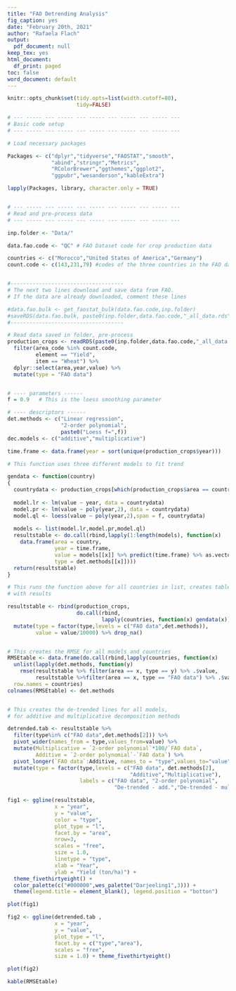 ---
title: "FAO Detrending Analysis"
fig_caption: yes
date: "February 20th, 2021"
author: "Rafaela Flach"
output:
  pdf_document: null
keep_tex: yes
html_document:
  df_print: paged
toc: false
word_document: default
---


```{r setup0, include=FALSE}

knitr::opts_chunk$set(tidy.opts=list(width.cutoff=80),
                      tidy=FALSE)
```


```{r setup1,  results='hide',message=FALSE,warning=FALSE}
# --- ----- --- ----- --- ----- --- ----- --- ----- ---
# Basic code setup
# --- ----- --- ----- --- ----- --- ----- --- ----- ---

# Load necessary packages

Packages <- c("dplyr","tidyverse","FAOSTAT","smooth",
              "abind","stringr","Metrics",
              "RColorBrewer","ggthemes","ggplot2",
              "ggpubr","wesanderson","kableExtra")

lapply(Packages, library, character.only = TRUE)



```



```{r inputdata,warming = FALSE}

# --- ----- --- ----- --- ----- --- ----- --- ----- ---
# Read and pre-process data
# --- ----- --- ----- --- ----- --- ----- --- ----- ---

inp.folder <- "Data/"

data.fao.code <- "QC" # FAO Dataset code for crop production data

countries <- c("Morocco","United States of America","Germany")
count.code <- c(143,231,79) #codes of the three countries in the FAO dataset


#------------------------------------
# The next two lines download and save data from FAO.
# If the data are already downloaded, comment these lines

#data.fao.bulk <- get_faostat_bulk(data.fao.code,inp.folder)
#saveRDS(data.fao.bulk, paste0(inp.folder,data.fao.code,"_all_data.rds"))
#------------------------------------

# Read data saved in folder, pre-process
production_crops <- readRDS(paste0(inp.folder,data.fao.code,"_all_data.rds")) %>%
  filter(area_code %in% count.code,
         element == "Yield",
         item == "Wheat") %>%
  dplyr::select(area,year,value) %>%
  mutate(type = "FAO data")



```


```{r trending,warning=FALSE}

# ---- parameters ------
f = 0.9   # This is the loess smoothing parameter

# ---- descriptors ------
det.methods <- c("Linear regression",
                 "2-order polynomial",
                 paste0("Loess f=",f))
dec.models <- c("additive","multiplicative")

time.frame <- data.frame(year = sort(unique(production_crops$year)))

# This function uses three different models to fit trend 

gendata <- function(country) 
{
  countrydata <- production_crops[which(production_crops$area == country),]
  
  model.lr <- lm(value ~ year, data = countrydata)
  model.pr <- lm(value ~ poly(year,2), data = countrydata)
  model.ql <- loess(value ~ poly(year,2),span = f, countrydata)
  
  models <- list(model.lr,model.pr,model.ql)
  resultstable <- do.call(rbind,lapply(1:length(models), function(x)
    data.frame(area = country,
               year = time.frame,
               value = models[[x]] %>% predict(time.frame) %>% as.vector,
               type = det.methods[[x]])))
  return(resultstable)
}

# This runs the function above for all countries in list, creates table
# with results

resultstable <- rbind(production_crops,
                      do.call(rbind,
                              lapply(countries, function(x) gendata(x)))) %>%
  mutate(type = factor(type,levels = c("FAO data",det.methods)),
         value = value/10000) %>% drop_na()


# This creates the RMSE for all models and countries
RMSEtable <- data.frame(do.call(rbind,lapply(countries, function(x)
  unlist(lapply(det.methods, function(y)
    rmse(resultstable %>% filter(area == x, type == y) %>% .$value,
         resultstable %>%filter(area == x, type == "FAO data") %>% .$value))))),
  row.names = countries)
colnames(RMSEtable) <- det.methods



```



```{r detrending,warnings=FALSE}

# This creates the de-trended lines for all models, 
# for additive and multiplicative decomposition methods

detrended.tab <- resultstable %>%
  filter(type%in% c("FAO data",det.methods[2])) %>%
  pivot_wider(names_from = type,values_from=value) %>%
  mutate(Multiplicative = `2-order polynomial`*100/`FAO data`,
         Additive = `2-order polynomial`-`FAO data`) %>%
  pivot_longer(`FAO data`:Additive, names_to = "type",values_to="value") %>%
  mutate(type = factor(type,levels = c("FAO data", det.methods[2],
                                       "Additive","Multiplicative"),
                       labels = c("FAO data", "2-order polynomial", 
                                  "De-trended - add.","De-trended - mult.")))


```

```{r plotting,warnings=FALSE}


fig1 <- ggline(resultstable,
               x = "year",
               y = "value",
               color = "type",
               plot_type = "l",
               facet.by = "area",
               nrow=3,
               scales = "free",
               size = 1.0,
               linetype = "type",
               xlab = "Year",
               ylab = "Yield (ton/ha)") +
  theme_fivethirtyeight() +
  color_palette(c("#000000",wes_palette("Darjeeling1",3))) +
  theme(legend.title = element_blank(), legend.position = "botton")

plot(fig1)

fig2 <- ggline(detrended.tab ,
               x = "year",
               y = "value",
               plot_type = "l",
               facet.by = c("type","area"),
               scales = "free",
               size = 1.0) + theme_fivethirtyeight()

plot(fig2)

kable(RMSEtable)

```
